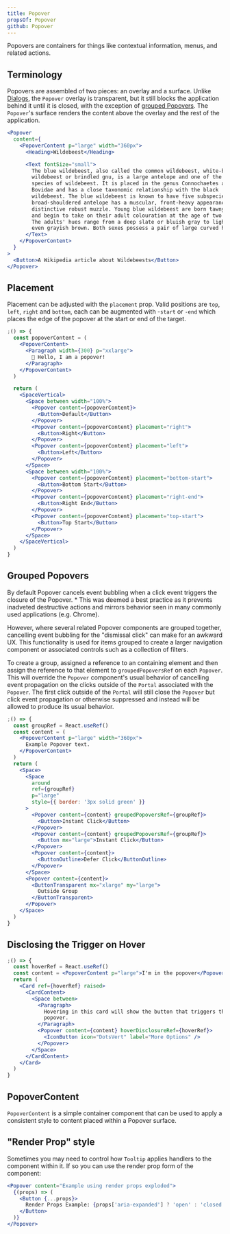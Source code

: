 ```yaml
---
title: Popover
propsOf: Popover
github: Popover
---
```


Popovers are containers for things like contextual information, menus, and related actions.

## Terminology

Popovers are assembled of two pieces: an overlay and a surface. Unlike [Dialogs](/components/dialogs/), the `Popover` overlay is transparent, but it still blocks the application behind it until it is closed, with the exception of [grouped Popovers](#grouped-popovers). The `Popover`'s surface renders the content above the overlay and the rest of the application.

```jsx
<Popover
  content={
    <PopoverContent p="large" width="360px">
      <Heading>Wildebeest</Heading>

      <Text fontSize="small">
        The blue wildebeest, also called the common wildebeest, white-bearded
        wildebeest or brindled gnu, is a large antelope and one of the two
        species of wildebeest. It is placed in the genus Connochaetes and family
        Bovidae and has a close taxonomic relationship with the black
        wildebeest. The blue wildebeest is known to have five subspecies. This
        broad-shouldered antelope has a muscular, front-heavy appearance, with a
        distinctive robust muzzle. Young blue wildebeest are born tawny brown,
        and begin to take on their adult colouration at the age of two months.
        The adults' hues range from a deep slate or bluish gray to light gray or
        even grayish brown. Both sexes possess a pair of large curved horns.
      </Text>
    </PopoverContent>
  }
>
  <Button>A Wikipedia article about Wildebeests</Button>
</Popover>
```

## Placement

Placement can be adjusted with the `placement` prop. Valid positions are `top`, `left`, `right` and `bottom`, each can be augmented with -`start` or `-end` which places the edge of the popover at the start or end of the target.

```jsx
;() => {
  const popoverContent = (
    <PopoverContent>
      <Paragraph width={300} p="xxlarge">
        👋 Hello, I am a popover!
      </Paragraph>
    </PopoverContent>
  )

  return (
    <SpaceVertical>
      <Space between width="100%">
        <Popover content={popoverContent}>
          <Button>Default</Button>
        </Popover>
        <Popover content={popoverContent} placement="right">
          <Button>Right</Button>
        </Popover>
        <Popover content={popoverContent} placement="left">
          <Button>Left</Button>
        </Popover>
      </Space>
      <Space between width="100%">
        <Popover content={popoverContent} placement="bottom-start">
          <Button>Bottom Start</Button>
        </Popover>
        <Popover content={popoverContent} placement="right-end">
          <Button>Right End</Button>
        </Popover>
        <Popover content={popoverContent} placement="top-start">
          <Button>Top Start</Button>
        </Popover>
      </Space>
    </SpaceVertical>
  )
}
```

## Grouped Popovers

By default Popover cancels event bubbling when a click event triggers the closure of the Popover. \* This was deemed a best practice as it prevents inadveted destructive actions and mirrors behavior seen in many commonly used applications (e.g. Chrome).

However, where several related Popover components are grouped together, cancelling event bubbling for the "dismissal click" can make for an awkward UX. This functionality is used for items grouped to create a larger navigation component or associated controls such as a collection of filters.

To create a group, assigned a reference to an containing element and then assign the reference to that element to `groupedPopoversRef` on each `Popover`. This will override the `Popover` component's usual behavior of cancelling event propagation on the clicks outside of the `Portal` associated with the `Popover`. The first click outside of the `Portal` will still close the `Popover` but click event propagation or otherwise suppressed and instead will be allowed to produce its usual behavior.

```jsx
;() => {
  const groupRef = React.useRef()
  const content = (
    <PopoverContent p="large" width="360px">
      Example Popover text.
    </PopoverContent>
  )
  return (
    <Space>
      <Space
        around
        ref={groupRef}
        p="large"
        style={{ border: '3px solid green' }}
      >
        <Popover content={content} groupedPopoversRef={groupRef}>
          <Button>Instant Click</Button>
        </Popover>
        <Popover content={content} groupedPopoversRef={groupRef}>
          <Button mx="large">Instant Click</Button>
        </Popover>
        <Popover content={content}>
          <ButtonOutline>Defer Click</ButtonOutline>
        </Popover>
      </Space>
      <Popover content={content}>
        <ButtonTransparent mx="xlarge" my="large">
          Outside Group
        </ButtonTransparent>
      </Popover>
    </Space>
  )
}
```

## Disclosing the Trigger on Hover

```jsx
;() => {
  const hoverRef = React.useRef()
  const content = <PopoverContent p="large">I'm in the popover</PopoverContent>
  return (
    <Card ref={hoverRef} raised>
      <CardContent>
        <Space between>
          <Paragraph>
            Hovering in this card will show the button that triggers the
            popover.
          </Paragraph>
          <Popover content={content} hoverDisclosureRef={hoverRef}>
            <IconButton icon="DotsVert" label="More Options" />
          </Popover>
        </Space>
      </CardContent>
    </Card>
  )
}
```

## PopoverContent

`PopoverContent` is a simple container component that can be used to apply a consistent style to content placed within a Popover surface.

## "Render Prop" style

Sometimes you may need to control how `Tooltip` applies handlers to the component within it. If so you can use the render prop form of the component:

```jsx
<Popover content="Example using render props exploded">
  {(props) => (
    <Button {...props}>
      Render Props Example: {props['aria-expanded'] ? 'open' : 'closed'}
    </Button>
  )}
</Popover>
```
